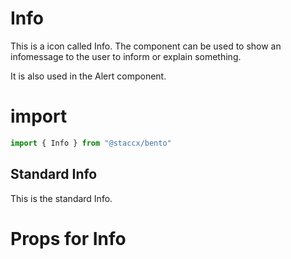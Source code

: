 
<Meta title="Components|Icons/Info" component={Info}/>


# Info
This is a icon called Info. The component can be used to show an infomessage to the user to inform or explain something. 

It is also used in the Alert component.  


# import

```javascript
import { Info } from "@staccx/bento"
```

## Standard Info
This is the standard Info.

<Preview>
  <Story name="Standard">
   <Info/>
  </Story>
</Preview>


# Props for Info
<Props of={Info} />
